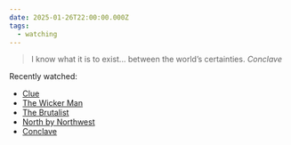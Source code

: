 ```yaml
---
date: 2025-01-26T22:00:00.000Z
tags:
  - watching
---
```

> I know what it is to exist... between the world’s certainties.
> <cite><i>Conclave</i></cite>

Recently watched:

* [Clue](https://letterboxd.com/film/clue/)
* [The Wicker Man](https://letterboxd.com/film/the-wicker-man/)
* [The Brutalist](https://letterboxd.com/film/the-brutalist/)
* [North by Northwest](https://letterboxd.com/film/north-by-northwest/)
* [Conclave](https://letterboxd.com/film/conclave/)